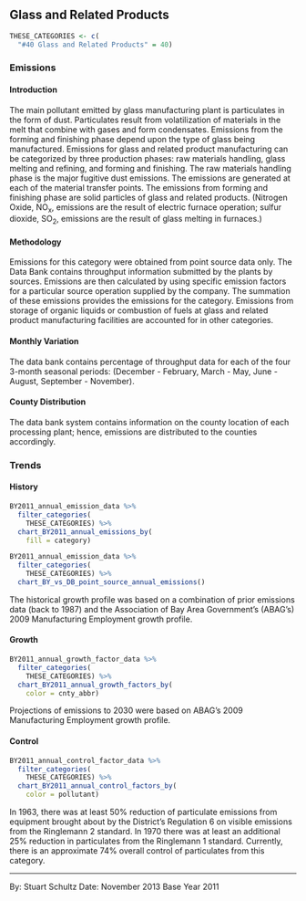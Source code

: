 ## Glass and Related Products

```r
THESE_CATEGORIES <- c(
  "#40 Glass and Related Products" = 40)
```

### Emissions 

#### Introduction {-}

The main pollutant emitted by glass manufacturing plant is particulates in the form of dust. Particulates result from volatilization of materials in the melt that combine with gases and form condensates. Emissions from the forming and finishing phase depend upon the type of glass being manufactured. Emissions for glass and related product manufacturing can be categorized by three production phases: raw materials handling, glass melting and refining, and forming and finishing. The raw materials handling phase is the major fugitive dust emissions. The emissions are generated at each of the material transfer points. The emissions from forming and finishing phase are solid particles of glass and related products. (Nitrogen Oxide, NO~x~, emissions are the result of electric furnace operation; sulfur dioxide, SO~2~, emissions are the result of glass melting in furnaces.)

#### Methodology {-}

Emissions for this category were obtained from point source data only. The Data Bank contains throughput information submitted by the plants by sources. Emissions are then calculated by using specific emission factors for a particular source operation supplied by the company. The summation of these emissions provides the emissions for the category. Emissions from storage of organic liquids or combustion of fuels at glass and related product manufacturing facilities are accounted for in other categories.

#### Monthly Variation {-}

The data bank contains percentage of throughput data for each of the four 3-month seasonal periods: (December - February, March - May, June - August, September - November).

#### County Distribution {-}

The data bank system contains information on the county location of each processing plant; hence, emissions are distributed to the counties accordingly.

### Trends

#### History {-}

```r
BY2011_annual_emission_data %>%
  filter_categories(
    THESE_CATEGORIES) %>%
  chart_BY2011_annual_emissions_by(
    fill = category) 
```

```r
BY2011_annual_emission_data %>%
  filter_categories(
    THESE_CATEGORIES) %>%
  chart_BY_vs_DB_point_source_annual_emissions()
```

The historical growth profile was based on a combination of prior emissions data (back to 1987) and the Association of Bay Area Government’s (ABAG’s) 2009 Manufacturing Employment growth profile.

#### Growth {-}

```r
BY2011_annual_growth_factor_data %>%
  filter_categories(
    THESE_CATEGORIES) %>%
  chart_BY2011_annual_growth_factors_by(
    color = cnty_abbr)
```

Projections of emissions to 2030 were based on ABAG’s 2009 Manufacturing Employment growth profile.

#### Control {-}

```r
BY2011_annual_control_factor_data %>%
  filter_categories(
    THESE_CATEGORIES) %>%
  chart_BY2011_annual_control_factors_by(
    color = pollutant)
```

In 1963, there was at least 50% reduction of particulate emissions from equipment brought about by the District's Regulation 6 on visible emissions from the Ringlemann 2 standard. In 1970 there was at least an additional 25% reduction in particulates from the Ringlemann 1 standard. Currently, there is an approximate 74% overall control of particulates from this category.

***

By: Stuart Schultz 
Date: November 2013 
Base Year 2011
